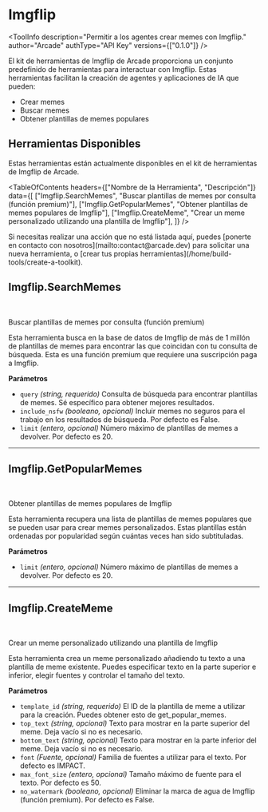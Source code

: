# Imgflip


<ToolInfo
  description="Permitir a los agentes crear memes con Imgflip."
  author="Arcade"
  authType="API Key"
  versions={["0.1.0"]}
/>

<Badges repo="arcadeai/arcade_imgflip" />

El kit de herramientas de Imgflip de Arcade proporciona un conjunto predefinido de herramientas para interactuar con Imgflip. Estas herramientas facilitan la creación de agentes y aplicaciones de IA que pueden:

- Crear memes
- Buscar memes
- Obtener plantillas de memes populares

## Herramientas Disponibles

Estas herramientas están actualmente disponibles en el kit de herramientas de Imgflip de Arcade.

<TableOfContents
  headers={["Nombre de la Herramienta", "Descripción"]}
  data={[
    ["Imgflip.SearchMemes", "Buscar plantillas de memes por consulta (función premium)"],
    ["Imgflip.GetPopularMemes", "Obtener plantillas de memes populares de Imgflip"],
    ["Imgflip.CreateMeme", "Crear un meme personalizado utilizando una plantilla de Imgflip"],
  ]}
/>

<Callout type="info">
  Si necesitas realizar una acción que no está listada aquí, puedes [ponerte en contacto
  con nosotros](mailto:contact@arcade.dev) para solicitar una nueva herramienta, o [crear tus
  propias herramientas](/home/build-tools/create-a-toolkit).
</Callout>

## Imgflip.SearchMemes

<br />
<TabbedCodeBlock
  tabs={[
    {
      label: "Llamar a la Herramienta con Autorización de Usuario",
      content: {
        Python: [
          "/examples/integrations/toolkits/imgflip/search_memes_example_call_tool.py",
        ],
        JavaScript: [
          "/examples/integrations/toolkits/imgflip/search_memes_example_call_tool.js",
        ],
      },
    }
  ]}
/>

Buscar plantillas de memes por consulta (función premium)

Esta herramienta busca en la base de datos de Imgflip de más de 1 millón de plantillas de memes
para encontrar las que coincidan con tu consulta de búsqueda. Esta es una función premium que
requiere una suscripción paga a Imgflip.

**Parámetros**

- `query` _(string, requerido)_ Consulta de búsqueda para encontrar plantillas de memes. Sé específico para obtener mejores resultados.
- `include_nsfw` _(booleano, opcional)_ Incluir memes no seguros para el trabajo en los resultados de búsqueda. Por defecto es False.
- `limit` _(entero, opcional)_ Número máximo de plantillas de memes a devolver. Por defecto es 20.

---

## Imgflip.GetPopularMemes

<br />
<TabbedCodeBlock
  tabs={[
    {
      label: "Llamar a la Herramienta con Autorización de Usuario",
      content: {
        Python: [
          "/examples/integrations/toolkits/imgflip/get_popular_memes_example_call_tool.py",
        ],
        JavaScript: [
          "/examples/integrations/toolkits/imgflip/get_popular_memes_example_call_tool.js",
        ],
      },
    }
  ]}
/>

Obtener plantillas de memes populares de Imgflip

Esta herramienta recupera una lista de plantillas de memes populares que se pueden usar
para crear memes personalizados. Estas plantillas están ordenadas por popularidad
según cuántas veces han sido subtituladas.

**Parámetros**

- `limit` _(entero, opcional)_ Número máximo de plantillas de memes a devolver. Por defecto es 20.

---

## Imgflip.CreateMeme

<br />
<TabbedCodeBlock
  tabs={[
    {
      label: "Llamar a la Herramienta con Autorización de Usuario",
      content: {
        Python: [
          "/examples/integrations/toolkits/imgflip/create_meme_example_call_tool.py",
        ],
        JavaScript: [
          "/examples/integrations/toolkits/imgflip/create_meme_example_call_tool.js",
        ],
      },
    }
  ]}
/>

Crear un meme personalizado utilizando una plantilla de Imgflip

Esta herramienta crea un meme personalizado añadiendo tu texto a una plantilla de meme existente. Puedes especificar texto en la parte superior e inferior, elegir fuentes y controlar el tamaño del texto.

**Parámetros**

- `template_id` _(string, requerido)_ El ID de la plantilla de meme a utilizar para la creación. Puedes obtener esto de get_popular_memes.
- `top_text` _(string, opcional)_ Texto para mostrar en la parte superior del meme. Deja vacío si no es necesario.
- `bottom_text` _(string, opcional)_ Texto para mostrar en la parte inferior del meme. Deja vacío si no es necesario.
- `font` _(Fuente, opcional)_ Familia de fuentes a utilizar para el texto. Por defecto es IMPACT.
- `max_font_size` _(entero, opcional)_ Tamaño máximo de fuente para el texto. Por defecto es 50.
- `no_watermark` _(booleano, opcional)_ Eliminar la marca de agua de Imgflip (función premium). Por defecto es False.

<ToolFooter pipPackageName="arcade_imgflip" />